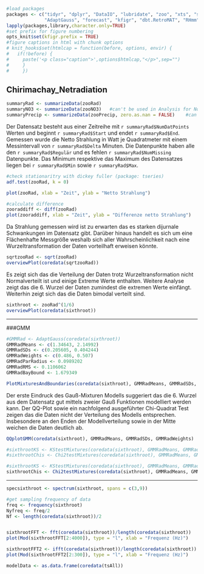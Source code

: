 
<!-- Ein-Variable-Analysis von Radiation -->



```r
#load packages
packages <- c("tidyr", "dplyr", "DataIO", "lubridate", "zoo", "xts", "stringr", "timeSeries", "tseries", "car",
              "AdaptGauss", "forecast", "kfigr", "dbt.RetroMAT", "RHmm", "FinTS", "knitr", "depmixS4")
lapply(packages,library,character.only=TRUE)
#set prefix for figure numbering
opts_knit$set(kfigr.prefix = TRUE)
#figure captions in html with chunk options
# knit_hooks$set(htmlcap = function(before, options, envir) {
#   if(!before) {
#     paste('<p class="caption">',options$htmlcap,"</p>",sep="")
#     }
#     })

```


## Chirimachay_Netradiation
```r
summaryRad <- summarizeData(zooRad)
summaryNO3 <- summarizeData(zooNO3)   #can't be used in Analysis for No3 because data are being trimed
summaryPrecip <- summarizeData(zooPrecip, zero.as.nan = FALSE)    #can't be used in Analysis for Precip because data are being trimed
```

Der Datensatz besteht aus einer Zeitreihe mit `r summaryRad$NumDatPoints` Werten
und beginnt `r summaryRad$Start` und endet `r summaryRad$End`. Gemessen wurde
die Netto Strahlung in Watt je Quadratmeter mit einem Messintervall von `r summaryRad$Delta`
Minuten. Die Datenpunkte haben alle den `r summaryRad$Regulär` und es fehlen
`r summaryRad$NumMissing` Datenpunkte. Das Minimum respektive das Maximum des
Datensatzes liegen bei `r summaryRad$Min` sowie `r summaryRad$Max`.

```r
#check stationaritry with dickey fuller (package: tseries)
adf.test(zooRad, k = 0)

plot(zooRad, xlab = "Zeit", ylab = "Netto Strahlung")
```

```r
#calculate difference
zooraddiff <- diff(zooRad)
plot(zooraddiff, xlab = "Zeit", ylab = "Differenze netto Strahlung")
```

Da Strahlung gemessen wird ist zu erwarten das es starken dijurnale Schwankungen
im Datensatz gibt. Darüber hinaus handelt es sich um eine Flächenhafte Messgröße
weshalb sich aller Wahrscheinlichkeit nach eine Wurzeltransformation der Daten
vorteilhaft erweisen könnte.

```r
sqrtzooRad <- sqrt(zooRad)
overviewPlot(coredata(sqrtzooRad))
```

Es zeigt sich das die Verteilung der Daten trotz Wurzeltransformation nicht
Normalverteilt ist und einige Extreme Werte enthalten. Weitere Analyse zeigt
das die 6. Wurzel der Daten zumindest die extremen Werte einfängt. Weiterhin
zeigt sich das die Daten bimodal verteilt sind.

```r
sixthroot <- zooRad^(1/6)
overviewPlot(coredata(sixthroot))
```

***
###GMM
```r
#GMMRad <- AdaptGauss(coredata(sixthroot))
GMMRadMeans <- c(1.34643, 2.14992)
GMMRadSDs <- c(0.205605, 0.404244)
GMMRadWeights <- c(0.486, 0.507)
GMMRadParRadius <- 0.0989202
GMMRadRMS <- 0.1106062
GMMRadBayBound <- 1.679349

PlotMixturesAndBoundaries(coredata(sixthroot), GMMRadMeans, GMMRadSDs, GMMRadWeights, SingleGausses = TRUE, lwd=3)
```

Der erste Eindruck des Gauß-Mixturen Modells suggeriert das die 6. Wurzel aus dem
Datensatz gut mittels zweier Gauß Funktionen modelliert werden kann. Der QQ-Plot
sowie ein nachfolgend ausgeführter Chi-Quadrat Test zeigen das die Daten nicht der
Verteilung des Modells entsprechen. Insbesondere an den Enden der Modellverteilung
sowie in der Mitte weichen die Daten deutlich ab.

```r
QQplotGMM(coredata(sixthroot), GMMRadMeans, GMMRadSDs, GMMRadWeights)

#sixthrootKS <- KStestMixtures(coredata(sixthroot), GMMRadMeans, GMMRadSDs, GMMRadWeights)
#sixthrootChis <- Chi2testMixtures(coredata(sixthroot), GMMRadMeans, GMMRadSDs, GMMRadWeights)
```

```r
#sixthrootKS <- KStestMixtures(coredata(sixthroot), GMMRadMeans, GMMRadSDs, GMMRadWeights)
sixthrootChis <- Chi2testMixtures(coredata(sixthroot), GMMRadMeans, GMMRadSDs, GMMRadWeights,PlotIt = T)
```

***
```r
specsixthroot <- spectrum(sixthroot, spans = c(3,9))

#get sampling frequency of data
freq <- frequency(sixthroot)
Nyfreq <- freq/2
Nf <- length(coredata(sixthroot))/2


sixthrootFFT <- fft(coredata(sixthroot))/length(coredata(sixthroot))
plot(Mod(sixthrootFFT[2:4000]), type = "l", xlab = "Frequenz (Hz)")

sixthrootFFT2 <- ifft(coredata(sixthroot))/length(coredata(sixthroot)) #Pakete: pracma
plot(Mod(sixthrootFFT2[2:300]), type = "l", xlab = "Frequenz (Hz)")
```


```r
modelData <- as.data.frame(coredata(tsAll))
```

